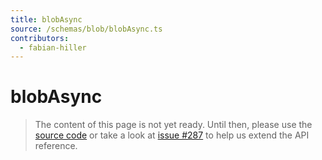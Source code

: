 ```yaml
---
title: blobAsync
source: /schemas/blob/blobAsync.ts
contributors:
  - fabian-hiller
---
```


# blobAsync

> The content of this page is not yet ready. Until then, please use the [source code](https://github.com/fabian-hiller/valibot/blob/main/library/src/schemas/blob/blobAsync.ts) or take a look at [issue #287](https://github.com/fabian-hiller/valibot/issues/287) to help us extend the API reference.
